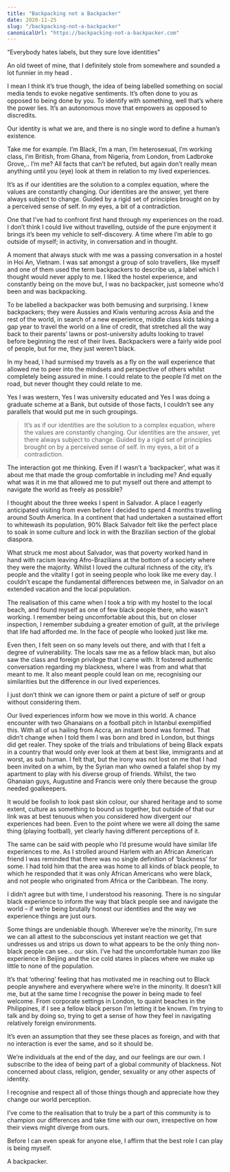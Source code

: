 ```yaml
---
title: "Backpacking not a Backpacker"
date: 2020-11-25
slug: "/backpacking-not-a-backpacker"
canonicalUrl: "https://backpacking-not-a-backpacker.com"
---
```


“Everybody hates labels, but they sure love identities” 


An old tweet of mine, that I definitely stole from somewhere and sounded a lot funnier in my head .

I mean I think it’s true though, the idea of being labelled something on social media tends to evoke negative sentiments. It’s often done to you as opposed to being done by you. To identify with something, well that’s where the power lies. It’s an autonomous move that empowers as opposed to discredits.

Our identity is what we are, and there is no single word to define a human’s existence.


Take me for example. I’m Black, I’m a man, I’m heterosexual, I’m working class, I’m British, from Ghana, from Nigeria, from London, from Ladbroke Grove,.. I’m me? All facts that can’t be refuted, but again don’t really mean anything until you (eye) look at them in relation to my lived experiences. 

It’s as if our identities are the solution to a complex equation, where the values are constantly changing. Our identities are the answer, yet there always subject to change. Guided by a rigid set of principles brought on by a perceived sense of self. In my eyes, a bit of a contradiction.

One that I’ve had to confront first hand through my experiences on the road. I don’t think I could live without travelling, outside of the pure enjoyment it brings it’s been my vehicle to self-discovery. A time where I’m able to go outside of myself; in activity, in conversation and in thought. 

A moment that always stuck with me was a passing conversation in a hostel in Hoi An, Vietnam. I was sat amongst a group of solo travellers, like myself and one of them used the term backpackers to describe us, a label which I thought would never apply to me. I liked the hostel experience, and constantly being on the move but, I was no backpacker, just someone who’d been and was backpacking. 

To be labelled a backpacker was both bemusing and surprising. I knew backpackers; they were Aussies and Kiwis venturing across Asia and the rest of the world, in search of a new experience, middle class kids taking a gap year to travel the world on a line of credit, that stretched all the way back to their parents’ lawns or post-university adults looking to travel before beginning the rest of their lives. Backpackers were a fairly wide pool of people, but for me, they just weren’t black.

In my head, I had surmised my travels as a fly on the wall experience that allowed me to peer into the mindsets and perspective of others whilst completely being assured in mine. I could relate to the people I’d met on the road, but never thought they could relate to me.

Yes I was western, Yes I was university educated and Yes I was doing a graduate scheme at a Bank, but outside of those facts, I couldn’t see any parallels that would put me in such groupings. 

> It’s as if our identities are the solution to a complex equation, where the values are constantly changing. Our identities are the answer, yet there always subject to change. Guided by a rigid set of principles brought on by a perceived sense of self. In my eyes, a bit of a contradiction.


The interaction got me thinking. Even if I wasn’t a ‘backpacker’, what was it about me that made the group comfortable in including me? And equally what was it in me that allowed me to put myself out there and attempt to navigate the world as freely as possible?

I thought about the three weeks I spent in Salvador. A place I eagerly anticipated visiting from even before I decided to spend 4 months travelling around South America. In a continent that had undertaken a sustained effort to whitewash its population, 90% Black Salvador felt like the perfect place to soak in some culture and lock in with the Brazilian section of the global diaspora.

What struck me most about Salvador, was that poverty worked hand in hand with racism leaving Afro-Brazilians at the bottom of a society where they were the majority. Whilst I loved the cultural richness of the city, it’s people and the vitality I got in seeing people who look like me every day. I couldn’t escape the fundamental differences between me, in Salvador on an extended vacation and the local population.

The realisation of this came when I took a trip with my hostel to the local beach, and found myself as one of few black people there, who wasn’t working.  I remember being uncomfortable about this, but on closer inspection, I remember subduing a greater emotion of guilt, at the privilege that life had afforded me. In the face of people who looked just like me.


Even then, I felt seen on so many levels out there, and with that I felt a degree of vulnerability. The locals saw me as a fellow black man, but also saw the class and foreign privilege that I came with. It fostered authentic conversation regarding my blackness, where I was from and what that meant to me. It also meant people could lean on me, recognising our similarities but the difference in our lived experiences.

I just don’t think we can ignore them or paint a picture of self or group without considering them. 


Our lived experiences inform how we move in this world.  A chance encounter  with  two Ghanaians on a football pitch in Istanbul exemplified this. With all of us hailing from Accra, an instant bond was formed. That didn’t change when I told them I was born and bred in London, but things did get realer. They spoke of the trials and tribulations of being Black expats in a country that would only ever look at them at best like, immigrants and at worst, as sub human. I felt that, but the irony was not lost on me that I had been invited on a whim, by the Syrian man who owned a falafel shop by my apartment to play with his diverse group of friends. Whilst, the two Ghanaian guys, Augustine and Francis were only there because the group needed goalkeepers.

It would be foolish to look past skin colour, our shared heritage and to some extent, culture as something to bound us together, but outside of that our link was at best tenuous when you considered how divergent our experiences had been. Even to the point where we were all doing the same thing (playing football), yet clearly having different perceptions of it. 


The same can be said with people who I’d presume would have similar life experiences to me. As I strolled around Harlem with an African American friend I was reminded that there was no single definition of ‘blackness’ for some. I had told him that the area was home to all kinds of black people, to which he responded that it was only African Americans who were black, and not people who originated from Africa or the Caribbean. The irony.

I didn’t agree but with time, I understood his reasoning.  There is no singular black experience to inform the way that black people see and navigate the world – if we’re being brutally honest our identities and the way we experience things are just ours. 

Some things are undeniable though. Wherever we’re the minority, I’m sure we can all attest to the subconscious yet instant reaction we get that undresses us and strips us down to what appears to be the only thing non-black people can see… our skin. I’ve had the uncomfortable human zoo like experience in Beijing and the ice cold stares in places where we make up little to none of the population. 

It’s that ‘othering’ feeling that has motivated me in reaching out to Black people anywhere and everywhere where we’re in the minority. It doesn’t kill me, but at the same time I recognise the power in being made to feel welcome. From corporate settings in London, to quaint beaches in the Philippines, if I see a fellow black person I’m letting it be known. I’m trying to talk and by doing so, trying to get a sense of how they feel in navigating relatively foreign environments.

It’s even an assumption that they see these places as foreign, and with that no interaction is ever the same, and so it should be.


We’re individuals at the end of the day, and our feelings are our own. I subscribe to the idea of being part of a global community of blackness. Not concerned about class, religion, gender, sexuality or any other aspects of identity. 

I recognise and respect all of those things though and appreciate how they change our world perception. 


I’ve come to the realisation that to truly be a part of this community is to champion our differences and take time with our own, irrespective on how their views might diverge from ours.


Before I can even speak for anyone else, I affirm that the best role I can play is being myself. 

A backpacker. 
